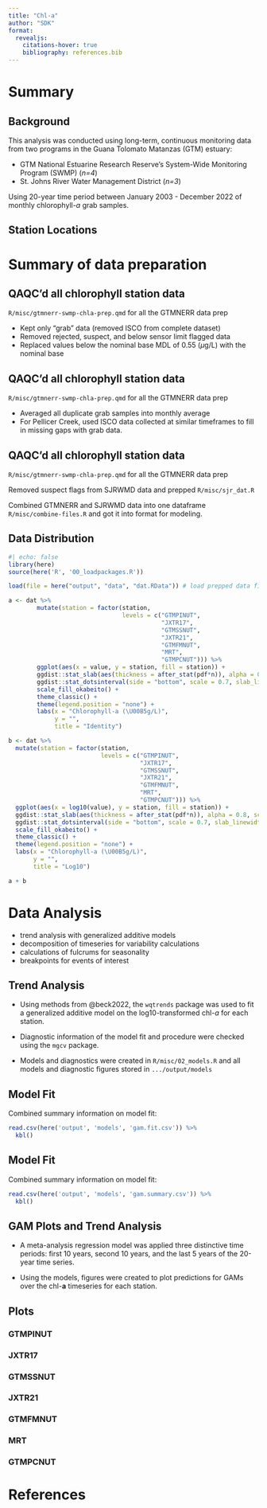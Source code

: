 ```yaml
---
title: "Chl-a"
author: "SDK"
format: 
  revealjs:
    citations-hover: true
    bibliography: references.bib
---
```


# Summary

## Background

This analysis was conducted using long-term, continuous monitoring data from two programs in the Guana Tolomato Matanzas (GTM) estuary: 

-   GTM National Estuarine Research Reserve's System-Wide Monitoring Program (SWMP) (*n=4*)
-   St. Johns River Water Management District (*n=3*)

Using 20-year time period between January 2003 - December 2022 of monthly chlorophyll-*a* grab samples. 

## Station Locations

# Summary of data preparation

## QAQC'd all chlorophyll station data

`R/misc/gtmnerr-swmp-chla-prep.qmd` for all the GTMNERR data prep

-   Kept only "grab" data (removed ISCO from complete dataset)
-   Removed rejected, suspect, and below sensor limit flagged data
-   Replaced values below the nominal base MDL of 0.55 ($\mu$g/L) with the nominal base

## QAQC'd all chlorophyll station data

`R/misc/gtmnerr-swmp-chla-prep.qmd` for all the GTMNERR data prep

-   Averaged all duplicate grab samples into monthly average
-   For Pellicer Creek, used ISCO data collected at similar timeframes to fill in missing gaps with grab data.

## QAQC'd all chlorophyll station data

`R/misc/gtmnerr-swmp-chla-prep.qmd` for all the GTMNERR data prep

Removed suspect flags from SJRWMD data and prepped `R/misc/sjr_dat.R`

Combined GTMNERR and SJRWMD data into one dataframe `R/misc/combine-files.R` and got it into format for modeling.

## Data Distribution

```r
#| echo: false
library(here)
source(here('R', '00_loadpackages.R'))

load(file = here("output", "data", "dat.RData")) # load prepped data file

a <- dat %>% 
        mutate(station = factor(station, 
                                levels = c("GTMPINUT",
                                           "JXTR17",
                                           "GTMSSNUT",
                                           "JXTR21",
                                           "GTMFMNUT",
                                           "MRT",
                                           "GTMPCNUT"))) %>% 
        ggplot(aes(x = value, y = station, fill = station)) +
        ggdist::stat_slab(aes(thickness = after_stat(pdf*n)), alpha = 0.8, scale = 0.7) +
        ggdist::stat_dotsinterval(side = "bottom", scale = 0.7, slab_linewidth = NA) +
        scale_fill_okabeito() +
        theme_classic() +
        theme(legend.position = "none") +
        labs(x = "Chlorophyll-a (\U00B5g/L)",
             y = "",
             title = "Identity")

b <- dat %>% 
  mutate(station = factor(station, 
                          levels = c("GTMPINUT",
                                     "JXTR17",
                                     "GTMSSNUT",
                                     "JXTR21",
                                     "GTMFMNUT",
                                     "MRT",
                                     "GTMPCNUT"))) %>% 
  ggplot(aes(x = log10(value), y = station, fill = station)) +
  ggdist::stat_slab(aes(thickness = after_stat(pdf*n)), alpha = 0.8, scale = 0.7) +
  ggdist::stat_dotsinterval(side = "bottom", scale = 0.7, slab_linewidth = NA) +
  scale_fill_okabeito() +
  theme_classic() +
  theme(legend.position = "none") +
  labs(x = "Chlorophyll-a (\U00B5g/L)",
       y = "",
       title = "Log10")

a + b
```

# Data Analysis

-   trend analysis with generalized additive models
-   decomposition of timeseries for variability calculations
-   calculations of fulcrums for seasonality
-   breakpoints for events of interest

## Trend Analysis

-   Using methods from @beck2022, the `wqtrends` package was used to fit a generalized additive model on the log10-transformed chl-*a* for each station. 

-   Diagnostic information of the model fit and procedure were checked using the `mgcv` package.

-   Models and diagnostics were created in `R/misc/02_models.R` and all models and diagnostic figures stored in `.../output/models`

## Model Fit

Combined summary information on model fit:

```r
read.csv(here('output', 'models', 'gam.fit.csv')) %>% 
  kbl()
```

## Model Fit

Combined summary information on model fit:

```r
read.csv(here('output', 'models', 'gam.summary.csv')) %>% 
  kbl()
```

## GAM Plots and Trend Analysis

-   A meta-analysis regression model was applied three distinctive time periods: first 10 years, second 10 years, and the last 5 years of the 20-year time series.

-   Using the models, figures were created to plot predictions for GAMs over the chl-**a** timeseries for each station. 

## Plots

::: {.panel-tabset}

### GTMPINUT


### JXTR17

### GTMSSNUT

### JXTR21

### GTMFMNUT

### MRT

### GTMPCNUT

:::

# References